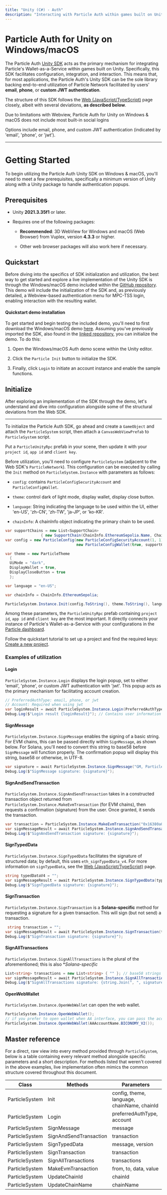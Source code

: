 ```yaml
---
title: "Unity (C#) - Auth"
description: "Interacting with Particle Auth within games built on Unity using C#."
---
```


# Particle Auth for Unity on Windows/macOS

The Particle Auth [Unity SDK](https://github.com/Particle-Network/particle-unity) acts as the primary mechanism for integrating Particle's Wallet-as-a-Service within games built on Unity. Specifically, this SDK facilitates configuration, integration, and interaction. This means that, for most applications, the Particle Auth's Unity SDK can be the sole library backing end-to-end utilization of Particle Network facilitated by users' **email**, **phone**, or **custom JWT authentication**.

The structure of this SDK follows the [Web (JavaScript/TypeScript)](/api-reference/auth/desktop-sdks/web) page closely, albeit with several deviations, **as described below**.

<Warning>
<p>Due to limitations with Webview, Particle Auth for Unity on Windows & macOS does not include most built-in social logins</p>
<p>Options include email, phone, and custom JWT authentication (indicated by 'email', 'phone', or 'jwt').</p>
</Warning>

***

# Getting Started

To begin utilizing the Particle Auth Unity SDK on Windows & macOS, you'll need to meet a few prerequisites, specifically a minimum version of Unity along with a Unity package to handle authentication popups.

## Prerequisites

- Unity **2021.3.35f1** or later.

- Requires one of the following packages: 

  - ​**Recommended**: 3D WebView for Windows and macOS (Web Browser) from Vuplex, version **4.3.3** or higher.

  - Other web browser packages will also work here if necessary.

## Quickstart

Before diving into the specifics of SDK initialization and utilization, the best way to get started and explore a live implementation of the Unity SDK is through the Windows/macOS demo included within the [GitHub repository](https://github.com/Particle-Network/particle-unity). This demo will include the initialization of the SDK and, as previously detailed, a Webview-based authentication menu for MPC-TSS login, enabling interaction with the resulting wallet.

#### Quickstart demo installation

To get started and begin testing the included demo, you'll need to first download the Windows/macOS demo [here](https://github.com/Particle-Network/particle-unity/tree/2e08f144327a25a1f28098defa182155d120f177/Assets/ParticleNetwork/Windows). Assuming you've previously imported the SDK, also found in the [linked repository](https://github.com/Particle-Network/particle-unity), you can initialize the demo. To do this:

1. Open the Windows/macOS Auth demo scene within the Unity editor.

1. Click the `Particle Init` button to initialize the SDK.

1. Finally, click `Login` to initiate an account instance and enable the sample functions.

## Initialize

After exploring an implementation of the SDK through the demo, let's understand and dive into configuration alongside some of the structural deviations from the Web SDK.

***

To initialize the Particle Auth SDK, go ahead and create a `GameObject` and attach the `ParticleSystem` script, then attach a `CanvasWebViewPrefab` to `ParticleSystem` script.

Put a `ParticleUnityRpc` prefab in your scene, then update it with your `project id`, `app id` and `client key`.

Before utilization, you'll need to configure `ParticleSystem` (adjacent to the Web SDK's `ParticleNetwork`). This configuration can be executed by calling the `Init` method on `ParticleSystem.Instance` with parameters as follows:

- `config`: contains `ParticleConfigSecurityAccount` and `ParticleConfigWallet`.

- `theme`: control dark of light mode, display wallet, display close button.

- `language`: String indicating the language to be used within the UI, either 'en-US', 'zh-CN', 'zh-TW', 'ja-JP', or 'ko-KR'.

- `chainInfo`: A chainInfo object indicating the primary chain to be used.

```csharp C#
var supportChains = new List<SupportChain>
                { new SupportChain(ChainInfo.EthereumSepolia.Name, ChainInfo.EthereumSepolia.Id) };
var config = new ParticleConfig(new ParticleConfigSecurityAccount(1, 1),
                                new ParticleConfigWallet(true, supportChains, null));

var theme = new ParticleTheme
  {
  UiMode = "dark",
  DisplayWallet = true,
  DisplayCloseButton = true
  };

var language = "en-US";

var chainInfo = ChainInfo.EthereumSepolia;

ParticleSystem.Instance.Init(config.ToString(), theme.ToString(), language, chainInfo);
```

Among these parameters, the `ParticleUnityRpc` prefab containing `project id`, `app id` and `client key` are the most important. It directly connects your instance of Particle's Wallet-as-a-Service with your configurations in the [Particle dashboard](https://dashboard.particle.network/). 

<Note>Follow the quickstart tutorial to set up a project and find the required keys: [Create a new project](/resources/quickstart/waas/mobile-quickstart#configuring-particle-auth).</Note>

### Examples of utilization

#### Login

`ParticleSystem.Instance.Login` displays the login popup, set to either 'email', 'phone', or custom JWT authentication with 'jwt'. This popup acts as the primary mechanism for facilitating account creation.

```csharp C#
// PreferredAuthType: email, phone, or jwt
// Account: Required when using jwt 
var loginResult = await ParticleSystem.Instance.Login(PreferredAuthType.email, "");
Debug.Log($"Login result {loginResult}"); // Contains user information
```

#### SignMessage

`ParticleSystem.Instance.SignMessage` enables the signing of a basic string. For EVM chains, this can be passed directly within `SignMessage`, as shown below. For Solana, you'll need to convert this string to base58 before `SignMessage` will function properly. The confirmation popup will display this string, base58 or otherwise, in UTF-8.

```csharp C#
var signature = await ParticleSystem.Instance.SignMessage("GM, Particle!");
Debug.Log($"SignMessage signature: {signature}");
```

#### SignAndSendTransaction

`ParticleSystem.Instance.SignAndSendTransaction` takes in a constructed transaction object returned from `ParticleSystem.Instance.MakeEvmTransaction` (for EVM chains), then requests a confirmation (signature) from the user. Once granted, it sends the transaction.

```csharp C#
var transaction = ParticleSystem.Instance.MakeEvmTransaction("0x16380a03f21e5a5e339c15ba8ebe581d194e0db3", "0xA719d8C4C94C1a877289083150f8AB96AD0C6aa1", "0x", "0x123123");
var signMessageResult = await ParticleSystem.Instance.SignAndSendTransaction(transaction);
Debug.Log($"SignAndSendTransaction signature: {signature}");
```

#### SignTypedData

`ParticleSystem.Instance.SignTypedData` facilitates the signature of structured data; by default, this uses `eth_signTypedData_v4`. For more information on `signTypedData`, see the [Web (JavaScript/TypeScript)](/api-reference/auth/desktop-sdks/web) page.

```csharp C#
string typedDataV4 = "";
var signMessageResult = await ParticleSystem.Instance.SignTypedData(typedDataV4, SignTypedDataVersion.Default);
Debug.Log($"SignTypedData signature: {signature}");
```

#### SignTransaction

`ParticleSystem.Instance.SignTransaction` is a **Solana-specific** method for requesting a signature for a given transaction. This will sign (but not send) a transaction.

```csharp C#
 string transaction = "";
var signMessageResult = await ParticleSystem.Instance.SignTransaction(transaction);
Debug.Log($"SignTransaction signature: {signature}");
```

#### SignAllTransactions

`ParticleSystem.Instance.SignAllTransactions` is the plural of the aforementioned; this is also \*_Solana-specific_

```csharp C#
List<string> transactions = new List<string> { "" }; // base58 strings
var signMessageResult = await ParticleSystem.Instance.SignAllTransactions(transactions);
Debug.Log($"SignAllTransactions signature: {string.Join(", ", signatureList)}");
```

#### OpenWebWallet

`ParticleSystem.Instance.OpenWebWallet` can open the web wallet.

```csharp C#
ParticleSystem.Instance.OpenWebWallet();
// if you prefer to open wallet when AA interface, you can pass the account name, such as
ParticleSystem.Instance.OpenWebWallet(AAAccountName.BICONOMY_V2());
```

## Master reference

For a direct, raw view into every method provided through `ParticleSystem`, below is a table containing every relevant method alongside specific parameters and a short description. For methods listed that weren't covered in the above examples, live implementation often mimics the common structure covered throughout this document.

| Class          | Methods                | Parameters                                  |
| -------------- | ---------------------- | ------------------------------------------- |
| ParticleSystem | Init                   | config, theme, language, chainName, chainId |
| ParticleSystem | Login                  | preferredAuthType, account                  |
| ParticleSystem | SignMessage            | message                                     |
| ParticleSystem | SignAndSendTransaction | transaction                                 |
| ParticleSystem | SignTypedData          | message, version                            |
| ParticleSystem | SignTransaction        | transaction                                 |
| ParticleSystem | SignAllTransactions    | transactions                                |
| ParticleSystem | MakeEvmTransaction     | from, to, data, value                       |
| ParticleSystem | UpdateChainId          | chainId                                     |
| ParticleSystem | UpdateChainName        | chainName                                   |
